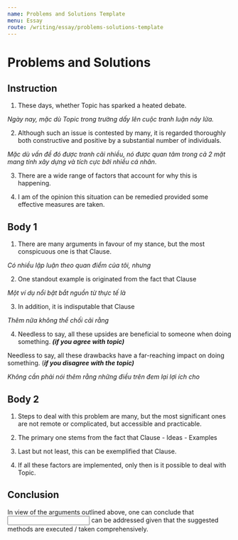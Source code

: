 ```yaml
---
name: Problems and Solutions Template
menu: Essay
route: /writing/essay/problems-solutions-template
---
```


# Problems and Solutions

## Instruction

1. These days, whether <span class="input large-input" role="textbox" contenteditable>Topic</span> has sparked a heated debate.

_Ngày nay, mặc dù Topic trong trường dấy lên cuộc tranh luận nảy lửa._

2. Although such an issue is contested by many, it is regarded thoroughly both constructive and positive by a substantial number of individuals.

_Mặc dù vấn đề đó được tranh cãi nhiều, nó được quan tâm trong cả 2 mặt mang tính xây dựng và tích cực bởi nhiều cá nhân_.

3. There are a wide range of factors that account for why this is happening.

4. I am of the opinion this situation can be remedied provided some effective measures are taken.

## Body 1

1. There are many arguments in favour of my stance, but the most conspicuous one is that <span type="text" class="input large-input" role="textbox" contenteditable>Clause</span>.

_Có nhiều lập luận theo quan điểm của tôi, nhưng_

2. One standout example is originated from the fact that <span type="text" class="input large-input" role="textbox" contenteditable>Clause</span>

_Một ví dụ nổi bật bắt nguồn từ thực tế là_

3. In addition, it is indisputable that <span type="text" class="input large-input" role="textbox" contenteditable>Clause</span>

_Thêm nữa không thể chối cãi rằng_

4. Needless to say, all these upsides are beneficial to <span role="textbox" contenteditable type="text" class="input large-input">someone</span> when <span type="text" class="input large-input" role="textbox" contenteditable>doing something</span>. _**(if you agree with topic)**_

Needless to say, all these drawbacks have a far-reaching impact on <span type="text" class="input large-input" role="textbox" contenteditable>doing something</span>. (**_if you disagree with the topic)_**

_Không cần phải nói thêm rằng những điều trên đem lại lợi ích cho_

## Body 2

1. Steps to deal with this problem are many, but the most significant ones are not remote or complicated, but accessible and practicable.

2. The primary one stems from the fact that <span type="text" class="input large-input" role="textbox" contenteditable>Clause - Ideas - Examples</span>

3. Last but not least, this can be exemplified that <span type="text" class="input large-input" role="textbox" contenteditable>Clause</span>.

4. If all these factors are implemented, only then is it possible to deal with <span type="text" class="input large-input" role="textbox" contenteditable>Topic</span>.

## Conclusion

In view of the arguments outlined above, one can conclude that <input type="text" class="input large-input" role="textbox"/> can be addressed given that the suggested methods are executed / taken comprehensively.
